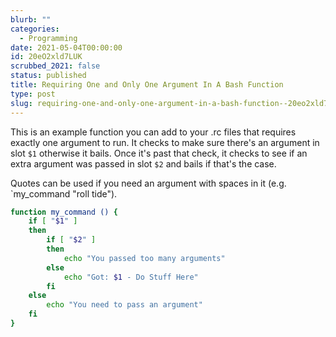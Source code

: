 ```yaml
---
blurb: ""
categories:
  - Programming
date: 2021-05-04T00:00:00
id: 20eO2xld7LUK
scrubbed_2021: false
status: published
title: Requiring One and Only One Argument In A Bash Function
type: post
slug: requiring-one-and-only-one-argument-in-a-bash-function--20eo2xld7luk
---
```


This is an example function you can add to your .rc files that requires exactly one argument to run. It checks to make sure there's an argument in slot `$1` otherwise it bails. Once it's past that check, it checks to see if an extra argument was passed in slot `$2` and bails if that's the case.

Quotes can be used if you need an argument with spaces in it (e.g. `my_command "roll tide").

```bash
function my_command () {
    if [ "$1" ]
    then
        if [ "$2" ]
        then
            echo "You passed too many arguments"
        else
            echo "Got: $1 - Do Stuff Here"
        fi
    else
        echo "You need to pass an argument"
    fi
}
```